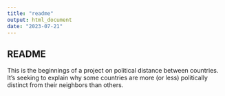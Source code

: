 ```yaml
---
title: "readme"
output: html_document
date: "2023-07-21"
---
```


## README

This is the beginnings of a project on political distance between countries. It's seeking to explain why some countries are more (or less) politically distinct from their neighbors than others.